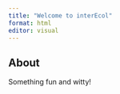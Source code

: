 ```yaml
---
title: "Welcome to interEcol"
format: html
editor: visual
---
```


## About

Something fun and witty!
